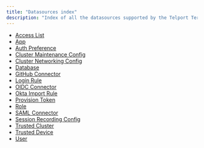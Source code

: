 ```yaml
---
title: "Datasources index"
description: "Index of all the datasources supported by the Telport Terraform Provider"
---
```


- [Access List](./access_list.mdx)
- [App](./app.mdx)
- [Auth Preference](./auth_preference.mdx)
- [Cluster Maintenance Config](./cluster_maintenance_config.mdx)
- [Cluster Networking Config](./cluster_networking_config.mdx)
- [Database](./database.mdx)
- [GitHub Connector](./github_connector.mdx)
- [Login Rule](./login_rule.mdx)
- [OIDC Connector](./oidc_connector.mdx)
- [Okta Import Rule](./okta_import_rule.mdx)
- [Provision Token](./provision_token.mdx)
- [Role](./role.mdx)
- [SAML Connector](./saml_connector.mdx)
- [Session Recording Config](./session_recording_config.mdx)
- [Trusted Cluster](./trusted_cluster.mdx)
- [Trusted Device](./trusted_device.mdx)
- [User](./user.mdx)

